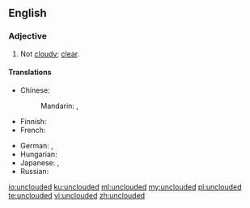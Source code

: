 ==English==

===Adjective===
{{en-adj|-}}

# Not [[cloudy]]; [[clear]].

====Translations====
{{trans-top|not cloudy; clear}}
* Chinese:
*: Mandarin: {{t|cmn|無雲|alt=無雲的|sc=Hani}}, {{t|cmn|无云|tr=wúyún de|alt=无云的|sc=Hani}}
* Finnish: {{t+|fi|pilvetön}}
* French: {{t+|fr|nuage|alt=​​sans nuages}}
{{trans-mid}}
* German: {{t|de|unbewölkt}}, {{t+|de|wolkenlos}}
* Hungarian: {{t+|hu|felhőtlen}}
* Japanese: {{t+|ja|晴れる|tr=はれた, hareta|alt=晴れた|sc=Jpan}}, {{t+|ja|曇り|tr=くもりのない, kumori no nai|alt=曇りのない|sc=Jpan}}
* Russian: {{t+|ru|безо́блачный}}
{{trans-bottom}}

[[io:unclouded]]
[[ku:unclouded]]
[[ml:unclouded]]
[[my:unclouded]]
[[pl:unclouded]]
[[te:unclouded]]
[[vi:unclouded]]
[[zh:unclouded]]